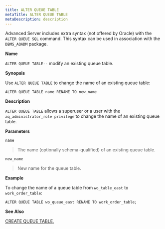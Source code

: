 ```yaml
---
title: ALTER QUEUE TABLE
metaTitle: ALTER QUEUE TABLE
metaDescription: description
---
```


Advanced Server includes extra syntax (not offered by Oracle) with the
`ALTER QUEUE SQL` command. This syntax can be used in association with
the `DBMS_AQADM` package.

**Name**

`ALTER QUEUE TABLE--` modify an existing queue table.

**Synopsis**

Use `ALTER QUEUE TABLE` to change the name of an existing queue table:

``` text
ALTER QUEUE TABLE name RENAME TO new_name
```

**Description**

`ALTER QUEUE TABLE` allows a superuser or a user with the
`aq_administrator_role privilege` to change the name of an existing
queue table.

**Parameters**

`name`

> The name (optionally schema-qualified) of an existing queue table.

`new_name`

> New name for the queue table.

**Example**

To change the name of a queue table from `wo_table_east` to
`work_order_table`:

``` text
ALTER QUEUE TABLE wo_queue_east RENAME TO work_order_table;
```

**See Also**

[CREATE QUEUE TABLE](create_queue_table),
